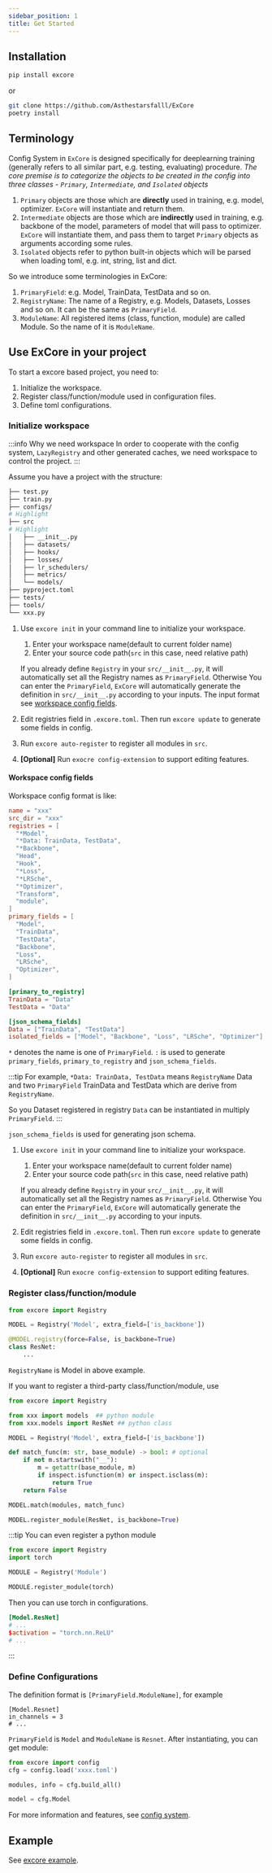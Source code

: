 ```yaml
---
sidebar_position: 1
title: Get Started
---
```


## Installation

```bash
pip install excore
```
or

```bash
git clone https://github.com/Asthestarsfalll/ExCore
poetry install
```

## Terminology

Config System in `ExCore` is designed specifically for deeplearning training (generally refers to all similar part, e.g. testing, evaluating) procedure. _The core premise is to categorize the objects to be created in the config into three classes - `Primary`, `Intermediate`, and `Isolated` objects_

1. `Primary` objects are those which are **directly** used in training, e.g. model, optimizer. `ExCore` will instantiate and return them.
2. `Intermediate` objects are those which are **indirectly** used in training, e.g. backbone of the model, parameters of model that will pass to optimizer. `ExCore` will instantiate them, and pass them to target `Primary` objects as arguments according some rules.
3. `Isolated` objects refer to python built-in objects which will be parsed when loading toml, e.g. int, string, list and dict.

So we introduce some terminologies in ExCore:
1. `PrimaryField`: e.g. Model, TrainData, TestData and so on.
2. `RegistryName`: The name of a Registry, e.g. Models, Datasets, Losses and so on. It can be the same as `PrimaryField`.
3. `ModuleName`: All registered items (class, function, module) are called Module. So the name of it is `ModuleName`.

## Use ExCore in your project

To start a excore based project, you need to:
1. Initialize the workspace.
2. Register class/function/module used in configuration files.
3. Define toml configurations.


### Initialize workspace

:::info Why we need workspace
In order to cooperate with the config system, `LazyRegistry` and other generated caches, we need workspace to control the project.
:::

Assume you have a project with the structure:
```sh
├── test.py
├── train.py
├── configs/
# Highlight
├── src
# Highlight
│   ├── __init__.py
│   ├── datasets/
│   ├── hooks/
│   ├── losses/
│   ├── lr_schedulers/
│   ├── metrics/
│   └── models/
├── pyproject.toml
├── tests/
├── tools/
└── xxx.py
```

1. Use `excore init` in your command line to initialize your workspace.
    1. Enter your workspace name(default to current folder name)
    2. Enter your source code path(`src` in this case, need relative path)

    If you already define `Registry` in your `src/__init__.py`, it will automatically set all the Registry names as `PrimaryField`.
    Otherwise You can enter the `PrimaryField`, `ExCore` will automatically generate the definition in `src/__init__.py` according to your inputs. The input format see [workspace config fields](#workspace-config-fields).
2. Edit registries field in `.excore.toml`. Then run `excore update` to generate some fields in config.
3. Run `excore auto-register` to register all modules in `src`.
4. **[Optional]** Run `exocre config-extension` to support editing features.

#### Workspace config fields

Workspace config format is like:
```toml
name = "xxx"
src_dir = "xxx"
registries = [
  "*Model",
  "*Data: TrainData, TestData",
  "*Backbone",
  "Head",
  "Hook",
  "*Loss",
  "*LRSche",
  "*Optimizer",
  "Transform",
  "module",
]
primary_fields = [
  "Model",
  "TrainData",
  "TestData",
  "Backbone",
  "Loss",
  "LRSche",
  "Optimizer",
]

[primary_to_registry]
TrainData = "Data"
TestData = "Data"

[json_schema_fields]
Data = ["TrainData", "TestData"]
isolated_fields = ["Model", "Backbone", "Loss", "LRSche", "Optimizer"]
```

`*` denotes the name is one of `PrimaryField`. `:` is used to generate `primary_fields`, `primary_to_registry` and `json_schema_fields`.

:::tip
For example, `*Data: TrainData, TestData` means `RegistryName` Data and two `PrimaryField` TrainData and TestData which are derive from `RegistryName`.

So you Dataset registered in registry `Data` can be instantiated in multiply `PrimaryField`.
:::

`json_schema_fields` is used for generating json schema.

1. Use `excore init` in your command line to initialize your workspace.
    1. Enter your workspace name(default to current folder name)
    2. Enter your source code path(`src` in this case, need relative path)

    If you already define `Registry` in your `src/__init__.py`, it will automatically set all the Registry names as `PrimaryField`. Otherwise You can enter the `PrimaryField`, `ExCore` will automatically generate the definition in `src/__init__.py` according to your inputs.
2. Edit registries field in `.excore.toml`. Then run `excore update` to generate some fields in config.
3. Run `excore auto-register` to register all modules in `src`.
4. **[Optional]** Run `exocre config-extension` to support editing features.

### Register class/function/module

```python
from excore import Registry

MODEL = Registry('Model', extra_field=['is_backbone'])

@MODEL.registry(force=False, is_backbone=True)
class ResNet:
    ...
```

`RegistryName` is Model in above example.

If you want to register a third-party class/function/module, use

```python
from excore import Registry

from xxx import models  ## python module
from xxx.models import ResNet ## python class

MODEL = Registry('Model', extra_field=['is_backbone'])

def match_func(m: str, base_module) -> bool: # optional
    if not m.startswith("__"):
        m = getattr(base_module, m)
        if inspect.isfunction(m) or inspect.isclass(m):
            return True
    return False

MODEL.match(modules, match_func)

MODEL.register_module(ResNet, is_backbone=True)
```

:::tip You can even register a python module

```python
from excore import Registry
import torch

MODULE = Registry('Module')

MODULE.register_module(torch)
```
Then you can use torch in configurations.

```toml
[Model.ResNet]
# ...
$activation = "torch.nn.ReLU"
# ...
```
:::

### Define Configurations

The definition format is `[PrimaryField.ModuleName]`, for example
```
[Model.Resnet]
in_channels = 3
# ...
```

`PrimaryField` is `Model` and `ModuleName` is `Resnet`. After instantiating, you can get module:

```python
from excore import config
cfg = config.load('xxxx.toml')

modules, info = cfg.build_all()

model = cfg.Model
```

For more information and features, see [config system](./config).


## Example

See [excore example](https://github.com/Asthestarsfalll/ExCore/tree/main/example).
